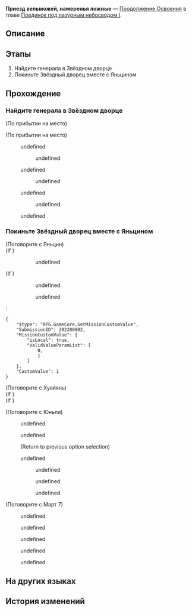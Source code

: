 {{Дополнить|Диалоги.}}
{{Миссия Инфобокс
|id              = 2022008
|Название        = 
|Изображение     = Миссия Освоения Приезд вельможей, намеренья ложные.png
|Тип             = Продолжение Освоения
|События         = 
|Глава           = Поединок под лазурным небосводом I
|Условия         = Завершена [[Продолжение Освоения]] ''[[Старые дороги, новые навыки]]''
|Персонажи       = Дань Хэн; Дань Хэн и Яньцин; Март 7; Первопроходец; Хуайянь; Цзин Юань; Юньли; Яньцин
|СтартЛокация    = Звёздный дворец
|Мир             = Лофу Сяньчжоу
|Локации         = Звёздный дворец
|Предыдущая      = Старые дороги, новые навыки
|Следующая       = Лай сторожевого пса, сладкие речи
|Награды         = Опыт Освоения*400; Звёздный нефрит*50; Путеводитель путешественника*4; Очищенный эфир*5; Кредиты*30 000
}}
'''Приезд вельможей, намеренья ложные''' — [[Продолжение Освоения]] в главе [[Поединок под лазурным небосводом I]].

==Описание==
{{Описание|Яньцин наконец-то приводит вас к Цзин Юаню, который рассказывает вам, что, пережив бедствие Древа амброзии, Лофу Сяньчжоу собирается возродить Церемонию боевых искусств. Генерал также сообщает о прибытии генералов Чжумина и Яоцина, которые будут наблюдать за церемонией.<br />Похоже, эти визиты не сулят ничего хорошего.}}

==Этапы==
# Найдите генерала в Звёздном дворце
# Покиньте Звёздный дворец вместе с Яньцином

==Прохождение==
{{Дополнить}}


===Найдите генерала в Звёздном дворце===
{{Описание миссии|локация=Звёздный дворец|Яньцин приветствует вас, когда вы возвращаетесь на Лофу Сяньчжоу, чтобы принять участие в Церемонии боевых искусств после, впрочем, не такого уж и долгого отсутствия.<br />Генерал ожидает вас в Звёздном дворце. Как он собирается «приветствовать» гостей с экспресса? Вы ждёте с нетерпением.}}
{{Диалог Начало}}
;(По прибытии на место)

;(По прибытии на место)
<!--Unknown TalkSentence: 222021302-->
<!--Unknown TalkSentence: 222021303-->
:{{Диалог|Стрелка}} undefined
:<!--Unknown TalkSentence: 222021305-->
:<!--Unknown TalkSentence: 222021306-->
:<!--Unknown TalkSentence: 222021307-->
:<!--Unknown TalkSentence: 222021308-->
:<!--Unknown TalkSentence: 222021309-->
:<!--Unknown TalkSentence: 222021310-->
:<!--Unknown TalkSentence: 222021311-->
:<!--Unknown TalkSentence: 222021312-->
:<!--Unknown TalkSentence: 222021313-->
:<!--Unknown TalkSentence: 222021314-->
:<!--Unknown TalkSentence: 222021315-->
:<!--Unknown TalkSentence: 222021316-->
:<!--Unknown TalkSentence: 222021317-->
:<!--Unknown TalkSentence: 222021318-->
::{{Диалог|Стрелка}} undefined
:<!--Unknown TalkSentence: 222021320-->
::{{tx}}
:{{Диалог|Стрелка}} undefined
:<!--Unknown TalkSentence: 222021307-->
:<!--Unknown TalkSentence: 222021308-->
:<!--Unknown TalkSentence: 222021309-->
:<!--Unknown TalkSentence: 222021310-->
:<!--Unknown TalkSentence: 222021311-->
:<!--Unknown TalkSentence: 222021312-->
:<!--Unknown TalkSentence: 222021313-->
:<!--Unknown TalkSentence: 222021314-->
:<!--Unknown TalkSentence: 222021315-->
:<!--Unknown TalkSentence: 222021316-->
:<!--Unknown TalkSentence: 222021317-->
:<!--Unknown TalkSentence: 222021318-->
::{{Диалог|Стрелка}} undefined
:<!--Unknown TalkSentence: 222021320-->
::{{tx}}
:{{Диалог|Стрелка}} undefined
:<!--Unknown TalkSentence: 222021309-->
:<!--Unknown TalkSentence: 222021310-->
:<!--Unknown TalkSentence: 222021311-->
:<!--Unknown TalkSentence: 222021312-->
:<!--Unknown TalkSentence: 222021313-->
:<!--Unknown TalkSentence: 222021314-->
:<!--Unknown TalkSentence: 222021315-->
:<!--Unknown TalkSentence: 222021316-->
:<!--Unknown TalkSentence: 222021317-->
:<!--Unknown TalkSentence: 222021318-->
::{{Диалог|Стрелка}} undefined
:<!--Unknown TalkSentence: 222021320-->
::{{tx}}
<!--Unknown TalkSentence: 222021309-->
<!--Unknown TalkSentence: 222021310-->
<!--Unknown TalkSentence: 222021311-->
<!--Unknown TalkSentence: 222021312-->
<!--Unknown TalkSentence: 222021313-->
<!--Unknown TalkSentence: 222021314-->
<!--Unknown TalkSentence: 222021315-->
<!--Unknown TalkSentence: 222021316-->
<!--Unknown TalkSentence: 222021317-->
<!--Unknown TalkSentence: 222021318-->
:{{Диалог|Стрелка}} undefined
<!--Unknown TalkSentence: 222021320-->
:{{tx}}
{{Диалог Конец}}

===Покиньте Звёздный дворец вместе с Яньцином===
{{Описание миссии|локация=Звёздный дворец|Яньцин наконец-то приводит вас к Цзин Юаню, который рассказывает вам, что, пережив бедствие Древа амброзии, Лофу Сяньчжоу собирается возродить Церемонию боевых искусств. Генерал также сообщает о прибытии генералов Чжумина и Яоцина, которые будут наблюдать за церемонией.<br />Похоже, эти визиты не сулят ничего хорошего.}}
{{Диалог Начало}}

;(Поговорите с Яньцин)
;(If {{cx}}<!--SubMission not Finish: 202200803-->)
:<!--Unknown TalkSentence: 222021802-->
:<!--Unknown TalkSentence: 222021803-->
:<!--Unknown TalkSentence: 222021804-->
:<!--Unknown TalkSentence: 222021805-->
::{{Диалог|Стрелка}} undefined
:<!--Unknown TalkSentence: 222021807-->
:<!--Unknown TalkSentence: 222021808-->
:<!--Unknown TalkSentence: 222021809-->
:<!--Unknown TalkSentence: 222021810-->
;(If {{cx}}<!--SubMission Finish: 202200803-->)
:<!--Unknown TalkSentence: 222021809-->
::{{Диалог|Стрелка}} undefined
::{{Диалог|Выход}} undefined
:<pre>{
	"$type": "RPG.GameCore.SetMissionCustomValue",
	"SubmissionID": 202200802,
	"MissionCustomValue": {
		"isLocal": true,
		"ValidValueParamList": [
			0,
			1
		]
	},
	"CustomValue": 1
}</pre>

;(Поговорите с Хуайянь)
;(If {{cx}}<!--SubMission not Finish: 202200806-->)
;(If {{cx}}<!--SubMission Finish: 202200806-->)
<!--Unknown TalkSentence: 222021704-->

;(Поговорите с Юньли)
:{{tx}}
:{{Диалог|Разговор}} undefined
:<!--Unknown TalkSentence: 222021505-->
:{{Диалог|Разговор}} undefined
:<!--Unknown TalkSentence: 222021514-->
::{{tx}}
:;(Return to previous option selection)
:{{Диалог|Стрелка}} undefined
:<!--Unknown TalkSentence: 222021518-->
::{{Диалог|Стрелка}} undefined
::{{Диалог|Стрелка}} undefined
::{{Диалог|Стрелка}} undefined

;(Поговорите с Март 7)
<!--Unknown TalkSentence: 222021602-->
<!--Unknown TalkSentence: 222021603-->
<!--Unknown TalkSentence: 222021604-->
:{{Диалог|Стрелка}} undefined
:<!--Unknown TalkSentence: 222021606-->
:<!--Unknown TalkSentence: 222021607-->
:<!--Unknown TalkSentence: 222021608-->
:<!--Unknown TalkSentence: 222021609-->
:<!--Unknown TalkSentence: 222021610-->
:<!--Unknown TalkSentence: 222021611-->
:<!--Unknown TalkSentence: 222021612-->
:<!--Unknown TalkSentence: 222021613-->
::{{tx}}
:{{Диалог|Стрелка}} undefined
:<!--Unknown TalkSentence: 222021609-->
:<!--Unknown TalkSentence: 222021610-->
:<!--Unknown TalkSentence: 222021611-->
:<!--Unknown TalkSentence: 222021612-->
:<!--Unknown TalkSentence: 222021613-->
::{{tx}}
:{{Диалог|Стрелка}} undefined
:<!--Unknown TalkSentence: 222021612-->
:<!--Unknown TalkSentence: 222021613-->
::{{tx}}
<!--Unknown TalkSentence: 222021612-->
<!--Unknown TalkSentence: 222021613-->
:{{tx}}
:{{tx}}
:{{tx}}
<!--Unknown TalkSentence: 222022002-->
:{{Диалог|Стрелка}} undefined
:<!--Unknown TalkSentence: 222022004-->
:<!--Unknown TalkSentence: 222022005-->
:<!--Unknown TalkSentence: 222022006-->
:<!--Unknown TalkSentence: 222022007-->
:<!--Unknown TalkSentence: 222022008-->
:<!--Unknown TalkSentence: 222022009-->
:<!--Unknown TalkSentence: 222022010-->
:<!--Unknown TalkSentence: 222022011-->
:<!--Unknown TalkSentence: 222022012-->
:<!--Unknown TalkSentence: 222022013-->
:<!--Unknown TalkSentence: 222022014-->
:<!--Unknown TalkSentence: 222022015-->
:<!--Unknown TalkSentence: 222022016-->
:<!--Unknown TalkSentence: 222022017-->
:<!--Unknown TalkSentence: 222022018-->
:<!--Unknown TalkSentence: 222022019-->
:<!--Unknown TalkSentence: 222022020-->
:<!--Unknown TalkSentence: 222022021-->
:{{Диалог|Стрелка}} undefined
:<!--Unknown TalkSentence: 222022006-->
:<!--Unknown TalkSentence: 222022007-->
:<!--Unknown TalkSentence: 222022008-->
:<!--Unknown TalkSentence: 222022009-->
:<!--Unknown TalkSentence: 222022010-->
:<!--Unknown TalkSentence: 222022011-->
:<!--Unknown TalkSentence: 222022012-->
:<!--Unknown TalkSentence: 222022013-->
:<!--Unknown TalkSentence: 222022014-->
:<!--Unknown TalkSentence: 222022015-->
:<!--Unknown TalkSentence: 222022016-->
:<!--Unknown TalkSentence: 222022017-->
:<!--Unknown TalkSentence: 222022018-->
:<!--Unknown TalkSentence: 222022019-->
:<!--Unknown TalkSentence: 222022020-->
:<!--Unknown TalkSentence: 222022021-->
<!--Unknown TalkSentence: 222022006-->
<!--Unknown TalkSentence: 222022007-->
<!--Unknown TalkSentence: 222022008-->
<!--Unknown TalkSentence: 222022009-->
<!--Unknown TalkSentence: 222022010-->
<!--Unknown TalkSentence: 222022011-->
<!--Unknown TalkSentence: 222022012-->
<!--Unknown TalkSentence: 222022013-->
<!--Unknown TalkSentence: 222022014-->
<!--Unknown TalkSentence: 222022015-->
<!--Unknown TalkSentence: 222022016-->
<!--Unknown TalkSentence: 222022017-->
<!--Unknown TalkSentence: 222022018-->
<!--Unknown TalkSentence: 222022019-->
<!--Unknown TalkSentence: 222022020-->
<!--Unknown TalkSentence: 222022021-->
{{Диалог Конец}}

==На других языках==
{{На других языках
|en   = Emissary Mystique
|zhs  = 衔令来使，真意难识
|zht  = 銜令來使，真意難識
|ja   = 真意掴めぬ使節
|ko   = 진의를 알 수 없는 사절
|es   = Emisarios de intención ignota
|fr   = Légendes secrètes
|ru   = Приезд вельможей, намеренья ложные
|th   = ทูตผู้ยากจะคาดเดาประสงค์
|vi   = Sứ Giả Nhận Lệnh, Hàm Ý Khó Dò
|de   = Abgesandter unbekannter Absichten
|id   = Utusan dengan Tujuan Misterius
|pt   = Emissário Místico
}}

==История изменений==
{{История изменений|2.7}}
